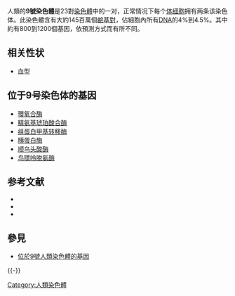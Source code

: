 {{染色體
|名称=9號染色體
|染色體圖=Chromosome 9.svg
|标题=9號染色體
|物種=''Homo sapiens''
|類型=[[體染色體|體染色體]]
|基因數量=800-1200
}}
人類的'''9號染色體'''是23對[[染色體|染色體]]中的一对，正常情况下每个[[体细胞|体细胞]]拥有两条该染色体。此染色體含有大約145百萬個[[鹼基對|鹼基對]]，佔細胞內所有[[DNA|DNA]]的4%到4.5%。其中約有800到1200個基因，依預測方式而有所不同。

== 相关性状 ==
* 血型

== 位于9号染色体的基因 ==
* [[環氧合酶|環氧合酶]]
* [[精氨基琥珀酸合酶|精氨基琥珀酸合酶]]
* [[组蛋白甲基转移酶|组蛋白甲基转移酶]]
* [[胰蛋白酶|胰蛋白酶]]
* [[顺乌头酸酶|顺乌头酸酶]]
* [[鸟嘌呤脱氨酶|鸟嘌呤脱氨酶]]

== 参考文献 ==
{{Refbegin}}
{{Reflist}}
* {{cite journal en| author=Gilbert F, Kauff N | title=Disease genes and chromosomes: disease maps of the human genome. Chromosome 9 | journal=Genet Test | year=2001 | pages=157-74 | volume=5 | issue=2  | id=PMID 11551106}}
* {{cite journal en| author=Humphray SJ, Oliver K, Hunt AR, et al. | title=DNA sequence and analysis of human chromosome 9 | journal=Nature | year=2004 | pages=369-74 | volume=429 | issue=6990  | id=PMID 15164053}}
* {{cite journal en| author=Wicking C, Berkman J, Wainwright B | title=Fine genetic mapping of the gene for nevoid basal cell carcinoma syndrome. Chromosome 9 | journal=Genomics | year=1994 | pages=505-11 | volume=22 | issue=3  | id=PMID 8001963}}
{{Refend}}

==參見==
*[[:Category:位於9號人類染色體的基因|位於9號人類染色體的基因]]
{{Commons category|Human chromosome 9|9號人類染色體}}
{{-}}
{{人类基因组}}
{{genetics-stub}}

[[Category:人類染色體|Category:人類染色體]]